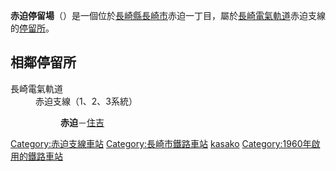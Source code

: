 {{unreferenced|time=2016-03-30}}
{{不是|赤壁站}}
{{日本車站資訊
|公司色       = green
|文字色     = 
|站名       = 赤迫停留場
|圖片       = Nagasaki Electric Tramway station 11 Akasako.png
|pxl       = 
|圖片說明   = 赤迫停留場
|日文原名   = 赤迫
|平假名   = あかさこ
|羅馬拼音   = AKASAKO
|副站名     = 
|後一站距離     = 0.3
|後一站     = [[住吉停留場_(長崎縣)|住吉]]
|電報略號   = 
|車站編號     = 11
|所屬公司 = [[長崎電氣軌道|長崎電氣軌道]]
|所屬路線   = 赤迫支線<br />（{{Color|blue|■}}[[長崎電氣軌道1號系統|1號系統]]、□[[長崎電氣軌道2號系統|2號系統]]、{{Color|red|■}}[[長崎電氣軌道3號系統|3號系統]]）
|距離     = 0.0
|起點站     = '''赤迫'''
|所在地     = [[長崎縣|長崎縣]][[長崎市|長崎市]]赤迫一丁目
|車站構造     = [[地面車站|地面車站]]
|月台配置     = 1面1線
|啟用年月日 = 1960年（昭和35年）5月7日
|廢站年月日 = 
|乘客人數   = 
|上下車人次   = 5,602
|統計年度   = 2000年度
|轉車       = 
|備註       = 
}}
'''赤迫停留場'''（{{jpn|j=赤迫停留場|hg=あかさこていりゅうじょう|rm=Akasako teiryūjō|f=y}}）是一個位於[[長崎縣|長崎縣]][[長崎市|長崎市]]赤迫一丁目，屬於[[長崎電氣軌道|長崎電氣軌道]]赤迫支線的[[鐵路車站|停留所]]。

==相鄰停留所==
;長崎電氣軌道
:赤迫支線（1、2、3系統）
::'''赤迫'''－[[住吉停留場_(長崎縣)|住吉]]
{{Japan-rail-stub}}

{{長崎電氣軌道1號系統}}
{{長崎電氣軌道2號系統}}
{{長崎電氣軌道3號系統}}
{{DEFAULTSORT:Akasako}}
[[Category:赤迫支線車站|Category:赤迫支線車站]]
[[Category:長崎市鐵路車站|Category:長崎市鐵路車站]]
[[Category:日本鐵路車站_A|kasako]]
[[Category:1960年啟用的鐵路車站|Category:1960年啟用的鐵路車站]]